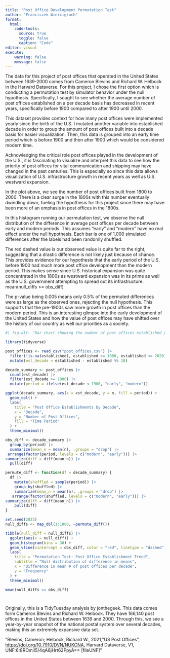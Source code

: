 ```yaml
---
title: "Post Office Development Permutation Test"
author: "Franciszek Wiercigroch"
format:
  html: 
    code-tools:
      source: true
      toggle: false
      caption: "Code"
editor: visual
execute:
    warning: false
    message: false
---
```


The data for this project of post offices that operated in the United States between 1639-2000 comes from Cameron Blevins and Richard W. Helbock in the Harvard Dataverse. For this project, I chose the first option which is conducting a permutation test by simulator behavior under the null hypothesis. Specifically, I sought to see whether the average number of post offices established on a per decade basis has decreased in recent years, specifically before 1900 compared to after 1900 until 2000.

This dataset provides context for how many post offices were implemented yearly since the birth of the U.S. I mutated another variable into established decade in order to group the amount of post offices built into a decade basis for easier visualization. Then, this data is grouped into an early time period which is before 1900 and then after 1900 which would be considered modern time.

Acknowledging the critical role post offices played in the development of the U.S., it is fascinating to visualize and interpret this data to see how the priority of post offices for vital communication and shipping may have changed in the past centuries. This is especially so since this data allows visualization of U.S. infrastructure growth in recent years as well as U.S. westward expansion.

In the plot above, we see the number of post offices built from 1800 to 2000. There is a clear surge in the 1800s with this number eventually dwindling down, fueling the hypothesis for this project since there may have been more of an emphasis in post offices in the 1800s.

In this histogram running our permutation test, we observe the null distribution of the difference in average post offices per decade between early and modern periods. This assumes "early" and "modern" have no real effect under the null hypothesis. Each bar is one of 1,000 simulated differences after the labels had been randomly shuffled.

The red dashed value is our observed value is quite far to the right, suggesting that a drastic difference is not likely just because of chance. This provides evidence for our hypothesis that the early period of the U.S. before 1900 had much more post office development than the modern period. This makes sense since U.S. historical expansion was quite concentrated in the 1800s as westward expansion was in its prime as well as the U.S. government attempting to spread out its infrastructure. mean(null_diffs \>= obs_diff)

The p-value being 0.005 means only 0.5% of the permuted differences were as large as the observed ones, rejecting the null hypothesis. This supports that the pre-1900s saw more growth in post offices than the modern period. This is an interesting glimpse into the early development of the United States and how the value of post offices may have shifted over the history of our country as well our priorities as a society.

```r

#| fig-alt: "Bar chart showing the number of post offices established per decade from 1800 to 2020. There is a rise during the 1800s, followed by a decline in the 20th century. Bars are colored based on if they fall in the early period (before 1900) or modern period (after 1900). Histogram shows the null distribution of differences in average post office establishments per decade between early and modern periods. A red dashed vertical line shows the observed difference, which lies on the far right side of the distribution. The p-value is 0.005}

library(tidyverse)

post_offices <- read_csv("post_offices.csv") |>
  filter(!is.na(established), established >= 1800, established <= 2020) |>
  mutate(est_decade = established - established %% 10)

decade_summary <- post_offices |>
  count(est_decade) |>
  filter(est_decade >= 1800) |>
  mutate(period = ifelse(est_decade < 1900, "early", "modern"))

ggplot(decade_summary, aes(x = est_decade, y = n, fill = period)) +
  geom_col() +
  labs(
    title = "Post Office Establishments by Decade",
    x = "Decade",
    y = "Number of Post Offices",
    fill = "Time Period"
  ) +
  theme_minimal()

obs_diff <- decade_summary |>
  group_by(period) |>
  summarize(mean_n = mean(n), .groups = "drop") |>
 arrange(factor(period, levels = c("modern", "early"))) |>
summarize(diff = diff(mean_n)) |>
  pull(diff)

permute_diff <- function(df = decade_summary) {
  df |>
    mutate(shuffled = sample(period)) |>
    group_by(shuffled) |>
    summarize(mean_n = mean(n), .groups = "drop") |>
   arrange(factor(shuffled, levels = c("modern", "early"))) |>
summarize(diff = diff(mean_n)) |>
    pull(diff)
}

set.seed(2025)
null_diffs <- map_dbl(1:1000, ~permute_diff())

tibble(null_diff = null_diffs) |>
  ggplot(aes(x = null_diff)) +
  geom_histogram(bins = 30) +
  geom_vline(xintercept = obs_diff, color = "red", linetype = "dashed") +
  labs(
    title = "Permutation Test: Post Office Establishment Trend",
    subtitle = "Null distribution of difference in means",
    x = "Difference in mean # of post offices per decade",
    y = "Frequency"
  ) +
  theme_minimal()

mean(null_diffs >= obs_diff)




```

Originally, this is a TidyTuesday analysis by jonthegeek. This data comes form Cameron Blevins and Richard W. Helbock. They have 166,140 post offices in the United States between 1639 and 2000. Through this, we see a year-by-year snapshot of the national postal system over several decades, making this an extremely expansive data set.

"Blevins, Cameron; Helbock, Richard W., 2021, "US Post Offices", <https://doi.org/10.7910/DVN/NUKCNA>, Harvard Dataverse, V1, UNF:6:8ROmiI5/4qA8jHrt62PpyA== \[fileUNF\]"
